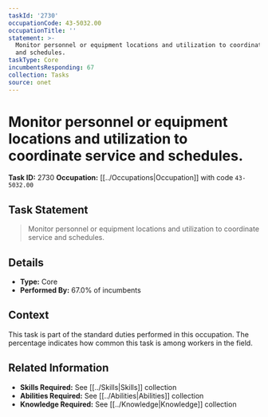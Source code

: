 ```yaml
---
taskId: '2730'
occupationCode: 43-5032.00
occupationTitle: ''
statement: >-
  Monitor personnel or equipment locations and utilization to coordinate service
  and schedules.
taskType: Core
incumbentsResponding: 67
collection: Tasks
source: onet
---
```

# Monitor personnel or equipment locations and utilization to coordinate service and schedules.

**Task ID:** 2730
**Occupation:** [[../Occupations|Occupation]] with code `43-5032.00`

## Task Statement

> Monitor personnel or equipment locations and utilization to coordinate service and schedules.

## Details

- **Type:** Core
- **Performed By:** 67.0% of incumbents

## Context

This task is part of the standard duties performed in this occupation. The percentage indicates how common this task is among workers in the field.

## Related Information

- **Skills Required:** See [[../Skills|Skills]] collection
- **Abilities Required:** See [[../Abilities|Abilities]] collection
- **Knowledge Required:** See [[../Knowledge|Knowledge]] collection
